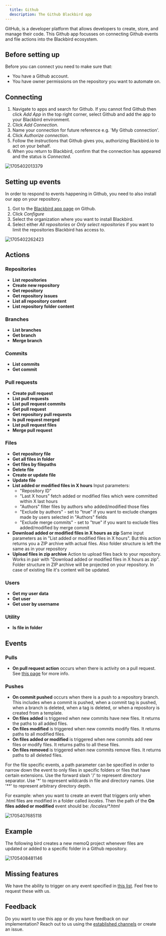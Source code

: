 ```yaml
---
  title: Github
  description: The Github Blackbird app
---
```


<LinkCard title="View on Github" target="_blank" href="https://github.com/bb-io/Github" icon="github" />

GitHub, is a developer platform that allows developers to create, store, and manage their code. This Github app focusses on connecting Github events and file actions into the Blackbird ecosystem.

## Before setting up

Before you can connect you need to make sure that:

- You have a Github account.
- You have owner permissions on the repository you want to automate on.

## Connecting

1. Navigate to apps and search for Github. If you cannot find Github then click _Add App_ in the top right corner, select Github and add the app to your Blackbird environment.
2. Click _Add Connection_.
3. Name your connection for future reference e.g. 'My Github connection'.
4. Click _Authorize connection_.
5. Follow the instructions that Github gives you, authorizing Blackbird.io to act on your behalf.
6. When you return to Blackbird, confirm that the connection has appeared and the status is _Connected_.

![1705402013379](https://raw.githubusercontent.com/bb-io/Github/main/image/README/1705402013379.png)

## Setting up events

In order to respond to events happening in Github, you need to also install our app on your repository.

1. Got to the [Blackbird app page](https://github.com/apps/blackbird-io) on Github.
2. Click _Configure_
3. Select the organization where you want to install Blackbird.
4. Select either _All repositories_ or _Only select repositories_ if you want to limit the repositories Blackbird has access to.

![1705402262423](https://raw.githubusercontent.com/bb-io/Github/main/image/README/1705402262423.png)

## Actions

### Repositories

- **List repositories**
- **Create new repository**
- **Get repository**
- **Get repository issues**
- **List all repository content**
- **List repository folder content**

### Branches

- **List branches**
- **Get branch**
- **Merge branch**

### Commits

- **List commits**
- **Get commit**

### Pull requests

- **Create pull request**
- **List pull requests**
- **List pull request commits**
- **Get pull request**
- **Get repository pull requests**
- **Is pull request merged**
- **List pull request files**
- **Merge pull request**

### Files

- **Get repository file**
- **Get all files in folder**
- **Get files by filepaths**
- **Delete file**
- **Create or update file**
- **Update file**
- **List added or modified files in X hours** 
  Input parameters:
  - "Repository ID"
  - "Last X hours" fetch added or modified files which were committed within X last hours
  - "Authors" filter files by authors who added/modified those files
  - "Exclude by authors" - set to "true" if you want to exclude changes made by users selected in "Authors" fields
  - "Exclude merge commits" - set to "true" if you want to exclude files added/modified by merge commit
- **Download added or modified files in X hours as zip**
  Same input parameters as in "List added or modified files in X hours". But this action returns you a ZIP archive with actual files. Also folder structure is left the same as in your repository
- **Upload files in zip archive**
  Action to upload files back to your repository. Works in pair with "Download added or modified files in X hours as zip". Folder structure in ZIP archive will be projected on your repository. In case of existing file it's content will be updated.
### Users

- **Get my user data**
- **Get user**
- **Get user by username**

### Utility

- **Is file in folder**

## Events

### Pulls

- **On pull request action** occurs when there is activity on a pull request. See [this page](https://docs.github.com/en/webhooks/webhook-events-and-payloads#pull_request) for more info.

### Pushes

- **On commit pushed** occurs when there is a push to a repository branch. This includes when a commit is pushed, when a commit tag is pushed, when a branch is deleted, when a tag is deleted, or when a repository is created from a template.
- **On files added** is triggered when new commits have new files. It returns the paths to all added files.
- **On files modified** is triggered when new commits modify files. It returns paths to all modified files.
- **On files added or modified** is triggered when new commits add new files or modify files. It returns paths to all these files.
- **On files removed** is triggered when new commits remove files. It returns paths to all deleted files.

For the file specific events, a path parameter can be specified in order to narrow down the event to only files in specific folders or files that have certain extensions. Use the forward slash '/' to represent directory separator. Use '\*' to represent wildcards in file and directory names. Use '\*\*' to represent arbitrary directory depth.

For example: when you want to create an event that triggers only when .html files are modified in a folder called _locales_. Then the path of the **On files added or modified** event should be: _/locales/\*.html_

![1705407685118](https://raw.githubusercontent.com/bb-io/Github/main/image/README/1705407685118.png)

## Example

The following bird creates a new memoQ project whenever files are updated or added to a specific folder in a Github repository.

![1705408481146](https://raw.githubusercontent.com/bb-io/Github/main/image/README/1705408481146.png)

## Missing features

We have the ability to trigger on any event specified in [this list](https://docs.github.com/en/webhooks/webhook-events-and-payloads). Feel free to request these with us.

## Feedback

Do you want to use this app or do you have feedback on our implementation? Reach out to us using the [established channels](https://www.blackbird.io/) or create an issue.

